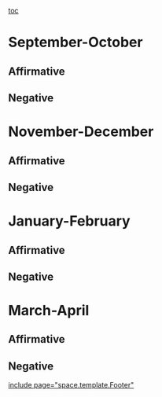 [[toc]]
=September-October= 
==Affirmative== 
==Negative== 
=November-December= 
==Affirmative== 
== == 


==Negative== 

=January-February= 
==Affirmative== 
==Negative== 

=March-April= 
==Affirmative== 
==Negative== 

[[include page="space.template.Footer"]]